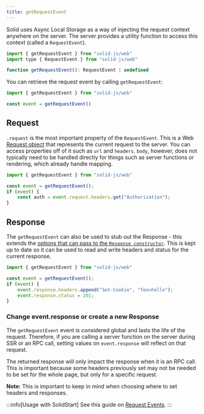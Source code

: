 ```yaml
---
title: getRequestEvent
---
```


Solid uses Async Local Storage as a way of injecting the request context anywhere on the server.
The server provides a utility function to access this context
(called a `RequestEvent`).

```js
import { getRequestEvent } from "solid-js/web"
import type { RequestEvent } from "solid-js/web"

function getRequestEvent(): RequestEvent | undefined
```

You can retrieve the request event by calling `getRequestEvent`:

```js
import { getRequestEvent } from "solid-js/web"

const event = getRequestEvent()
```

## Request

`.request` is the most important property of the `RequestEvent`.
This is a Web [Request object](https://developer.mozilla.org/en-US/docs/Web/API/Request) that represents the current request to the server.
You can access properties off of it such as `url` and `headers`.
 `body`, however, does not typically need to be handled directly for things such as server functions or rendering, which already handle mapping.

```js
import { getRequestEvent } from "solid-js/web"

const event = getRequestEvent();
if (event) {
	const auth = event.request.headers.get("Authorization");
}
```

## Response

The `getRequestEvent` can also be used to stub out the Response - this extends the [options that can pass to the `Response constructor`](https://developer.mozilla.org/en-US/docs/Web/API/Response/Response#options).
This is kept up to date so it can be used to read and write headers and status for the current response.

```js
import { getRequestEvent } from "solid-js/web"

const event = getRequestEvent();
if (event) {
	event.response.headers.append("Set-Cookie", "foo=hello");
	event.response.status = 201;
}
```

### Change event.response or create a new Response

The `getRequestEvent` event is considered global and lasts the life of the request.
Therefore, if you are calling a server function on the server during SSR or an RPC call, setting values on `event.response` will reflect on that request.

The returned response will only impact the response when it is an RPC call.
This is important because some headers previously set may not be needed to be set for the whole page, but only for a specific request.

**Note:** This is important to keep in mind when choosing where to set headers and responses.

:::info[Usage with SolidStart]
	See this guide on [Request
	Events](/solid-start/advanced/request-events).
:::
